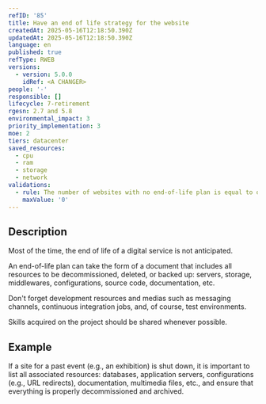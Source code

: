 ```yaml
---
refID: '85'
title: Have an end of life strategy for the website
createdAt: 2025-05-16T12:18:50.390Z
updatedAt: 2025-05-16T12:18:50.390Z
language: en
published: true
refType: RWEB
versions:
  - version: 5.0.0
    idRef: <A CHANGER>
people: '-'
responsible: []
lifecycle: 7-retirement
rgesn: 2.7 and 5.8
environmental_impact: 3
priority_implementation: 3
moe: 2
tiers: datacenter
saved_resources:
  - cpu
  - ram
  - storage
  - network
validations:
  - rule: The number of websites with no end-of-life plan is equal to or less than
    maxValue: '0'
---
```


## Description

Most of the time, the end of life of a digital service is not anticipated.

An end-of-life plan can take the form of a document that includes all resources to be decommissioned, deleted, or backed up: servers, storage, middlewares, configurations, source code, documentation, etc.

Don't forget development resources and medias such as messaging channels, continuous integration jobs, and, of course, test environments.

Skills acquired on the project should be shared whenever possible.

## Example

If a site for a past event (e.g., an exhibition) is shut down, it is important to list all associated resources: databases, application servers, configurations (e.g., URL redirects), documentation, multimedia files, etc., and ensure that everything is properly decommissioned and archived.
